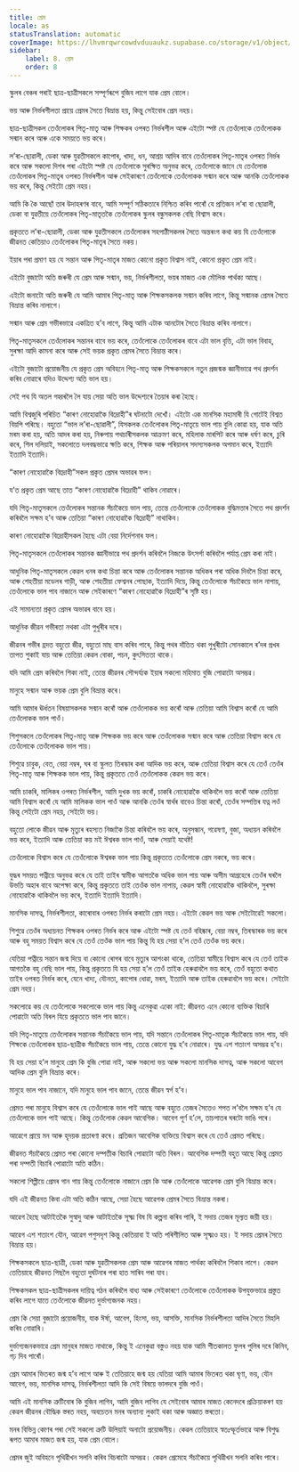 ```yaml
---
title: প্ৰেম
locale: as
statusTranslation: automatic
coverImage: https://lhvmrqwrcowdvduuaukz.supabase.co/storage/v1/object/public/strapi-uploads/small_cover-educacion-fundamental.webp-2d51a7828a2b1309555be27f7e2a61a0.webp
sidebar:
    label: 8. প্ৰেম
    order: 8
---
```

স্কুলৰ বেঞ্চৰ পৰাই ছাত্ৰ-ছাত্ৰীসকলে সম্পূৰ্ণৰূপে বুজিব লাগে যাক প্ৰেম বোলে।

ভয় আৰু নিৰ্ভৰশীলতা প্ৰায়ে প্ৰেমৰ সৈতে বিভ্ৰান্ত হয়, কিন্তু সেইবোৰ প্ৰেম নহয়।

ছাত্ৰ-ছাত্ৰীসকল তেওঁলোকৰ পিতৃ-মাতৃ আৰু শিক্ষকৰ ওপৰত নিৰ্ভৰশীল আৰু এইটো স্পষ্ট যে তেওঁলোকে তেওঁলোকক সন্মান কৰে আৰু একে সময়তে ভয় কৰে।

ল’ৰা-ছোৱালী, ডেকা আৰু যুৱতীসকলে কাপোৰ, খাদ্য, ধন, আশ্ৰয় আদিৰ বাবে তেওঁলোকৰ পিতৃ-মাতৃৰ ওপৰত নিৰ্ভৰ কৰে আৰু সকলো দিশৰ পৰা এইটো স্পষ্ট যে তেওঁলোকে সুৰক্ষিত অনুভৱ কৰে, তেওঁলোকে জানে যে তেওঁলোক তেওঁলোকৰ পিতৃ-মাতৃৰ ওপৰত নিৰ্ভৰশীল আৰু সেইকাৰণে তেওঁলোকে তেওঁলোকক সন্মান কৰে আৰু আনকি তেওঁলোকক ভয় কৰে, কিন্তু সেইটো প্ৰেম নহয়।

আমি কি কৈ আছোঁ তাৰ উদাহৰণৰ বাবে, আমি সম্পূৰ্ণ সঠিকতাৰে নিশ্চিত কৰিব পাৰোঁ যে প্ৰতিজন ল’ৰা বা ছোৱালী, ডেকা বা যুৱতীয়ে তেওঁলোকৰ পিতৃ-মাতৃতকৈ তেওঁলোকৰ স্কুলৰ বন্ধুসকলক বেছি বিশ্বাস কৰে।

প্ৰকৃততে ল’ৰা-ছোৱালী, ডেকা আৰু যুৱতীসকলে তেওঁলোকৰ সহপাঠীসকলৰ সৈতে অন্তৰংগ কথা কয় যি তেওঁলোকে জীৱনত কেতিয়াও তেওঁলোকৰ পিতৃ-মাতৃৰ সৈতে নকয়।

ইয়াৰ পৰা প্ৰমাণ হয় যে সন্তান আৰু পিতৃ-মাতৃৰ মাজত কোনো প্ৰকৃত বিশ্বাস নাই, কোনো প্ৰকৃত প্ৰেম নাই।

এইটো বুজাটো অতি জৰুৰী যে প্ৰেম আৰু সন্মান, ভয়, নিৰ্ভৰশীলতা, ভয়ৰ মাজত এক মৌলিক পাৰ্থক্য আছে।

এইটো জনাটো অতি জৰুৰী যে আমি আমাৰ পিতৃ-মাতৃ আৰু শিক্ষকসকলক সন্মান কৰিব লাগে, কিন্তু সন্মানক প্ৰেমৰ সৈতে বিভ্ৰান্ত কৰিব নালাগে।

সন্মান আৰু প্ৰেম গভীৰভাৱে একত্ৰিত হ’ব লাগে, কিন্তু আমি এটাক আনটোৰ সৈতে বিভ্ৰান্ত কৰিব নালাগে।

পিতৃ-মাতৃসকলে তেওঁলোকৰ সন্তানৰ বাবে ভয় কৰে, তেওঁলোকে তেওঁলোকৰ বাবে এটা ভাল বৃত্তি, এটা ভাল বিবাহ, সুৰক্ষা আদি কামনা কৰে আৰু সেই ভয়ক প্ৰকৃত প্ৰেমৰ সৈতে বিভ্ৰান্ত কৰে।

এইটো বুজাটো প্ৰয়োজনীয় যে প্ৰকৃত প্ৰেম অবিহনে পিতৃ-মাতৃ আৰু শিক্ষকসকলে নতুন প্ৰজন্মক জ্ঞানীভাৱে পথ প্ৰদৰ্শন কৰিব নোৱাৰে যদিও উদ্দেশ্য অতি ভাল হয়।

সেই পথ যি অতল গহ্বৰলৈ লৈ যায় সেয়া অতি ভাল উদ্দেশ্যৰে তৈয়াৰ কৰা হৈছে।

আমি বিশ্বজুৰি পৰিচিত “কাৰণ নোহোৱাকৈ বিদ্ৰোহী”ৰ ঘটনাটো দেখোঁ। এইটো এক মানসিক মহামাৰী যি গোটেই বিশ্বত বিয়পি পৰিছে। বহুতো “ভাল ল’ৰা-ছোৱালী”, যিসকলক তেওঁলোকৰ পিতৃ-মাতৃয়ে ভাল পায় বুলি কোৱা হয়, যাক অতি মৰম কৰা হয়, অতি আদৰ কৰা হয়, নিৰুপায় পথচাৰীসকলক আক্ৰমণ কৰে, মহিলাক মাৰপিট কৰে আৰু ধৰ্ষণ কৰে, চুৰি কৰে, শিল দলিয়াই, সকলোতে দলবদ্ধভাৱে ক্ষতি কৰে, শিক্ষক আৰু পৰিয়ালৰ সদস্যসকলক অপমান কৰে, ইত্যাদি ইত্যাদি ইত্যাদি।

“কাৰণ নোহোৱাকৈ বিদ্ৰোহী”সকল প্ৰকৃত প্ৰেমৰ অভাৱৰ ফল।

য’ত প্ৰকৃত প্ৰেম আছে তাত “কাৰণ নোহোৱাকৈ বিদ্ৰোহী” থাকিব নোৱাৰে।

যদি পিতৃ-মাতৃসকলে তেওঁলোকৰ সন্তানক সঁচাকৈয়ে ভাল পায়, তেন্তে তেওঁলোকে তেওঁলোকক বুদ্ধিমত্তাৰ সৈতে পথ প্ৰদৰ্শন কৰিবলৈ সক্ষম হ’ব আৰু তেতিয়া “কাৰণ নোহোৱাকৈ বিদ্ৰোহী” নাথাকিব।

কাৰণ নোহোৱাকৈ বিদ্ৰোহীসকল হৈছে এটা বেয়া নিৰ্দেশনাৰ ফল।

পিতৃ-মাতৃসকলে তেওঁলোকৰ সন্তানক জ্ঞানীভাৱে পথ প্ৰদৰ্শন কৰিবলৈ নিজকে উৎসৰ্গা কৰিবলৈ পৰ্যাপ্ত প্ৰেম কৰা নাই।

আধুনিক পিতৃ-মাতৃসকলে কেৱল ধনৰ কথা চিন্তা কৰে আৰু তেওঁলোকৰ সন্তানক অধিকৰ পৰা অধিক দিবলৈ চিন্তা কৰে, আৰু শেহতীয়া মডেলৰ গাড়ী, আৰু শেহতীয়া ফেশ্বনৰ পোছাক, ইত্যাদি দিয়ে, কিন্তু তেওঁলোকে সঁচাকৈয়ে ভাল নাপায়, তেওঁলোকে ভাল পাব নাজানে আৰু সেইকাৰণে “কাৰণ নোহোৱাকৈ বিদ্ৰোহী”ৰ সৃষ্টি হয়।

এই সামান্যতা প্ৰকৃত প্ৰেমৰ অভাৱৰ বাবে হয়।

আধুনিক জীৱন গভীৰতা নথকা এটা পুখুৰীৰ দৰে।

জীৱনৰ গভীৰ হ্ৰদত বহুতো জীৱ, বহুতো মাছ বাস কৰিব পাৰে, কিন্তু পথৰ দাঁতিত থকা পুখুৰীটো সোনকালে ৰ’দৰ প্ৰখৰ তাপত শুকাই যায় আৰু তেতিয়া কেৱল বোকা, পচন, কুৎসিততা থাকে।

যদি আমি প্ৰেম কৰিবলৈ শিকা নাই, তেন্তে জীৱনৰ সৌন্দৰ্য্যক ইয়াৰ সকলো মহিমাত বুজি পোৱাটো অসম্ভৱ।

মানুহে সন্মান আৰু ভয়ক প্ৰেম বুলি বিভ্ৰান্ত কৰে।

আমি আমাৰ ঊৰ্ধতন বিষয়াসকলক সন্মান কৰোঁ আৰু তেওঁলোকক ভয় কৰোঁ আৰু তেতিয়া আমি বিশ্বাস কৰোঁ যে আমি তেওঁলোকক ভাল পাওঁ।

শিশুসকলে তেওঁলোকৰ পিতৃ-মাতৃ আৰু শিক্ষকক ভয় কৰে আৰু তেওঁলোকক সন্মান কৰে আৰু তেতিয়া বিশ্বাস কৰে যে তেওঁলোকে তেওঁলোকক ভাল পায়।

শিশুৱে চাবুক, বেত, বেয়া নম্বৰ, ঘৰ বা স্কুলত তিৰস্কাৰ কৰা আদিক ভয় কৰে, আৰু তেতিয়া বিশ্বাস কৰে যে তেওঁ তেওঁৰ পিতৃ-মাতৃ আৰু শিক্ষকক ভাল পায়, কিন্তু প্ৰকৃততে তেওঁ তেওঁলোকক কেৱল ভয় কৰে।

আমি চাকৰি, মালিকৰ ওপৰত নিৰ্ভৰশীল, আমি দুখক ভয় কৰোঁ, চাকৰি নোহোৱাকৈ থাকিবলৈ ভয় কৰোঁ আৰু তেতিয়া আমি বিশ্বাস কৰোঁ যে আমি মালিকক ভাল পাওঁ আৰু আনকি তেওঁৰ স্বাৰ্থৰ বাবেও চিন্তা কৰোঁ, তেওঁৰ সম্পত্তিৰ যত্ন লওঁ কিন্তু সেইটো প্ৰেম নহয়, সেইটো ভয়।

বহুতো লোকে জীৱন আৰু মৃত্যুৰ ৰহস্যত নিজাকৈ চিন্তা কৰিবলৈ ভয় কৰে, অনুসন্ধান, গৱেষণা, বুজা, অধ্যয়ন কৰিবলৈ ভয় কৰে, ইত্যাদি আৰু তেতিয়া কয় মই ঈশ্বৰক ভাল পাওঁ, আৰু সেয়াই যথেষ্ট!

তেওঁলোকে বিশ্বাস কৰে যে তেওঁলোকে ঈশ্বৰক ভাল পায় কিন্তু প্ৰকৃততে তেওঁলোকে প্ৰেম নকৰে, ভয় কৰে।

যুদ্ধৰ সময়ত পত্নীয়ে অনুভৱ কৰে যে তাই তাইৰ স্বামীক আগতকৈ অধিক ভাল পায় আৰু অসীম আগ্ৰহেৰে তেওঁৰ ঘৰলৈ উভতি অহাৰ বাবে অপেক্ষা কৰে, কিন্তু প্ৰকৃততে তাই তেওঁক ভাল নাপায়, কেৱল স্বামী নোহোৱাকৈ থাকিবলৈ, সুৰক্ষা নোহোৱাকৈ থাকিবলৈ ভয় কৰে, ইত্যাদি ইত্যাদি ইত্যাদি।

মানসিক দাসত্ব, নিৰ্ভৰশীলতা, কাৰোবাৰ ওপৰত নিৰ্ভৰ কৰাটো প্ৰেম নহয়। এইটো কেৱল ভয় আৰু সেইটোৱেই সকলো।

শিশুৱে তেওঁৰ অধ্যয়নত শিক্ষকৰ ওপৰত নিৰ্ভৰ কৰে আৰু এইটো স্পষ্ট যে তেওঁ বহিষ্কাৰ, বেয়া নম্বৰ, তিৰস্কাৰক ভয় কৰে আৰু বহু সময়ত বিশ্বাস কৰে যে তেওঁ তেওঁক ভাল পায় কিন্তু যি হয় সেয়া হ’ল তেওঁ তেওঁক ভয় কৰে।

যেতিয়া পত্নীয়ে সন্তান জন্ম দিয়ে বা কোনো ৰোগৰ বাবে মৃত্যুৰ আশংকা থাকে, তেতিয়া স্বামীয়ে বিশ্বাস কৰে যে তেওঁ তাইক আগতকৈ বহু বেছি ভাল পায়, কিন্তু প্ৰকৃততে যি হয় সেয়া হ’ল তেওঁ তাইক হেৰুৱাবলৈ ভয় কৰে, তেওঁ বহুতো কথাত তাইৰ ওপৰত নিৰ্ভৰ কৰে, যেনে খাদ্য, যৌনতা, কাপোৰ ধোৱা, মৰম, ইত্যাদি আৰু তাইক হেৰুৱাবলৈ ভয় কৰে। সেইটো প্ৰেম নহয়।

সকলোৱে কয় যে তেওঁলোকে সকলোকে ভাল পায় কিন্তু এনেকুৱা একো নাই: জীৱনত এনে কোনো ব্যক্তিক বিচাৰি পোৱাটো অতি বিৰল যিয়ে প্ৰকৃততে ভাল পাব জানে।

যদি পিতৃ-মাতৃয়ে তেওঁলোকৰ সন্তানক সঁচাকৈয়ে ভাল পায়, যদি সন্তানে তেওঁলোকৰ পিতৃ-মাতৃক সঁচাকৈয়ে ভাল পায়, যদি শিক্ষকে তেওঁলোকৰ ছাত্ৰ-ছাত্ৰীক সঁচাকৈয়ে ভাল পায়, তেন্তে কোনো যুদ্ধ হ’ব নোৱাৰে। যুদ্ধ এশ শতাংশ অসম্ভৱ হ’ব।

যি হয় সেয়া হ’ল মানুহে প্ৰেম কি বুজি পোৱা নাই, আৰু সকলো ভয় আৰু সকলো মানসিক দাসত্ব, আৰু সকলো আবেগ আদিক প্ৰেম বুলি বিভ্ৰান্ত কৰে।

মানুহে ভাল পাব নাজানে, যদি মানুহে ভাল পাব জানে, তেন্তে জীৱন স্বৰ্গ হ’ব।

প্ৰেমত পৰা মানুহে বিশ্বাস কৰে যে তেওঁলোকে ভাল পাই আছে আৰু বহুতে তেজৰ সৈতেও শপত ল’বলৈ সক্ষম হ’ব যে তেওঁলোকে ভাল পাই আছে। কিন্তু তেওঁলোক কেৱল আবেগিক। আবেগ পূৰ্ণ হ’লে, তাচপাতৰ ঘৰটো ভাঙি পৰে।

আৱেগে প্ৰায়ে মন আৰু হৃদয়ক প্ৰতাৰণা কৰে। প্ৰতিজন আবেগিক ব্যক্তিয়ে বিশ্বাস কৰে যে তেওঁ প্ৰেমত পৰিছে।

জীৱনত সঁচাকৈয়ে প্ৰেমত পৰা কোনো দম্পতীক বিচাৰি পোৱাটো অতি বিৰল। আবেগিক দম্পতী বহুত আছে কিন্তু প্ৰেমত পৰা দম্পতী বিচাৰি পোৱাটো অতি কঠিন।

সকলো শিল্পীয়ে প্ৰেমৰ গান গায় কিন্তু তেওঁলোকে নাজানে প্ৰেম কি আৰু তেওঁলোকে আৱেগক প্ৰেম বুলি বিভ্ৰান্ত কৰে।

যদি এই জীৱনত কিবা এটা অতি কঠিন আছে, সেয়া হৈছে আৱেগক প্ৰেমৰ সৈতে বিভ্ৰান্ত নকৰা।

আৱেগ হৈছে আটাইতকৈ সুস্বাদু আৰু আটাইতকৈ সূক্ষ্ম বিষ যি কল্পনা কৰিব পাৰি, ই সদায় তেজৰ মূল্যত জয়ী হয়।

আৱেগ এশ শতাংশ যৌন, আৱেগ পশুসদৃশ কিন্তু কেতিয়াবা ই অতি পৰিশীলিত আৰু সূক্ষ্মও হয়। ই সদায় প্ৰেমৰ সৈতে বিভ্ৰান্ত হয়।

শিক্ষকসকলে ছাত্ৰ-ছাত্ৰী, ডেকা আৰু যুৱতীসকলক প্ৰেম আৰু আৱেগৰ মাজত পাৰ্থক্য কৰিবলৈ শিকাব লাগে। কেৱল তেতিয়াহে জীৱনত পিছলৈ বহুতো দুৰ্ঘটনাৰ পৰা হাত সাৰিব পৰা যাব।

শিক্ষকসকল ছাত্ৰ-ছাত্ৰীসকলৰ দায়িত্ব গঠন কৰিবলৈ বাধ্য আৰু সেইকাৰণে তেওঁলোকে তেওঁলোকক উপযুক্তভাৱে প্ৰস্তুত কৰিব লাগে যাতে তেওঁলোকে জীৱনত দুৰ্ভাগ্যজনক নহয়।

প্ৰেম কি সেয়া বুজাটো প্ৰয়োজনীয়, যাক ঈৰ্ষা, আবেগ, হিংসা, ভয়, আসক্তি, মানসিক নিৰ্ভৰশীলতা আদিৰ সৈতে মিহলি কৰিব নোৱাৰি।

দুৰ্ভাগ্যজনকভাৱে প্ৰেম মানুহৰ মাজত নাথাকে, কিন্তু ই এনেকুৱা বস্তুও নহয় যাক আমি শীতকালত ফুলৰ পুলিৰ দৰে কিনিব, গঢ় দিব পাৰোঁ।

প্ৰেম আমাৰ ভিতৰত জন্ম হ’ব লাগে আৰু ই তেতিয়াহে জন্ম হয় যেতিয়া আমি আমাৰ ভিতৰত থকা ঘৃণা, ভয়, যৌন আবেগ, ভয়, মানসিক দাসত্ব, নিৰ্ভৰশীলতা আদি কি সেই বিষয়ে ভালদৰে বুজি পাওঁ।

আমি এই মানসিক ত্ৰুটিবোৰ কি বুজিব লাগিব, আমি বুজিব লাগিব যে সেইবোৰ আমাৰ মাজত কেনেদৰে প্ৰক্ৰিয়াকৰণ হয় কেৱল জীৱনৰ বৌদ্ধিক স্তৰত নহয়, অবচেতন মনৰ অন্যান্য লুকাই থকা আৰু অজ্ঞাত স্তৰতো।

মনৰ বিভিন্ন কোণৰ পৰা সেই সকলো ত্ৰুটি উলিয়াই অনাটো প্ৰয়োজনীয়। কেৱল তেতিয়াহে স্বতঃস্ফূৰ্তভাৱে আৰু বিশুদ্ধ ৰূপত আমাৰ মাজত জন্ম হয়, যাক প্ৰেম বোলে।

প্ৰেমৰ জুই অবিহনে পৃথিৱীখন সলনি কৰিব বিচৰাটো অসম্ভৱ। কেৱল প্ৰেমেহে সঁচাকৈয়ে পৃথিৱীখন সলনি কৰিব পাৰে।


